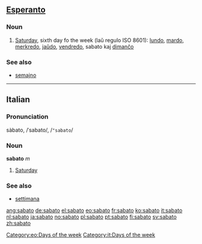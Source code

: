 ==[[Esperanto]]==
===Noun===

#[[Saturday]], sixth day fo the week (laŭ regulo ISO 8601): [[lundo]], [[mardo]], [[merkredo]], [[jaŭdo]], [[vendredo]], sabato kaj [[dimanĉo]]

[[Category:eo:Days of the week]]

===See also===
*[[semajno]]

----

==Italian==
===Pronunciation===
sàbato, /ˈsabato/, /<tt>"sabato</tt>/
===Noun===
'''sabato''' ''m''

# [[Saturday]]

===See also===
*[[settimana]]

[[Category:it:Days of the week]]

[[ang:sabato]]
[[de:sabato]]
[[el:sabato]]
[[eo:sabato]]
[[fr:sabato]]
[[ko:sabato]]
[[it:sabato]]
[[nl:sabato]]
[[ja:sabato]]
[[no:sabato]]
[[pl:sabato]]
[[pt:sabato]]
[[fi:sabato]]
[[sv:sabato]]
[[zh:sabato]]